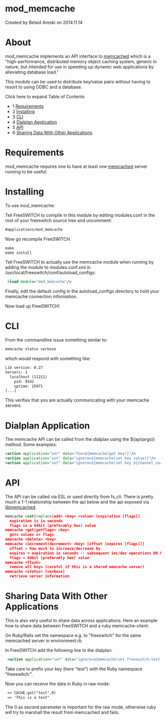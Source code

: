 
# mod_memcache 

 Created by  Belaid Areski on 2014.11.14

# About

mod\_memcache implements an API interface to [memcached](http://www.danga.com/memcached/) which is a "high-performance, distributed memory object caching system, generic in nature, but intended for use in speeding up dynamic web applications by alleviating database load."

This module can be used to distribute key/value pairs without having to resort to using ODBC and a database.

Click here to expand Table of Contents

* 1 [Requirements](#requirements)
* 2 [Installing](#installing)
* 3 [CLI](#cli)
* 4 [Dialplan Application](#dialplan-application)
* 5 [API](#api)
* 6 [Sharing Data With Other Applications](#sharing-data-with-other-applications)

# Requirements

mod\_memcache requires one to have at least one [memcached](http://www.danga.com/memcached/) server running to be useful.

# Installing

To use mod\_memcache:

Tell FreeSWITCH to compile in this module by editing modules.conf in the root of your freeswitch source tree and uncomment:

```xml
#applications/mod_memcache 
```

Now go recompile FreeSWITCH.

```xml
make
make install
```

Tell FreeSWITCH to actually use the memcache module when running by adding the module to modules.conf.xml in /usr/local/freeswitch/conf/autoload\_configs:

```xml
 <load module="mod_memcache"/>
```

Finally, edit the default config in the autoload\_configs directory to hold your memcache connection information.

Now load up FreeSWITCH!

# CLI

From the commandline issue something similar to:

```xml
memcache status verbose 
```

which would respond with something like:

```xml
Lib version: 0.27
Servers: 1
  localhost (11211)
    pid: 9542
    uptime: 25971
[...]
```

This verifies that you are actually communicating with your memcache servers.

# Dialplan Application

The memcache API can be called from the dialplan using the ${api(args)} method. Some examples:

```xml
<action application="set" data="foo=${memcache(get key)}"/>
<action application="set" data="ignore=${memcache(set key value)}"/>
<action application="set" data="ignore=${memcache(set key ${channel_var})}"/>
```

# API

The API can be called via ESL or used directly from fs\_cli. There is pretty much a 1-1 relationship between the api below and the api exposed via [libmemcached](http://tangent.org/552/libmemcached.html).

```xml
memcache <set|replace|add> <key> <value> [expiration [flags]]
  expiration is in seconds
  flags is a 64bit (preferably hex) value
memcache <get|getflags> <key>
  gets values or flags
memcache <delete> <key>
memcache <increment|decrement> <key> [offset [expires [flags]]]
  offset = how much to increase/decrease by
  expires = expiration in seconds -- subsequent inc/dec operations DO NOT extend lifetime of object
  flags = 64bit (preferably hex) value
memcache <flush>
  remove all keys (careful if this is a shared memcache server)
memcache <status> [verbose]
  retrieve server information
```

# Sharing Data With Other Applications

This is also very useful to share data across applications. Here an example how to share data between FreeSWITCH and a ruby memcache-client:

On Ruby/Rails set the namespace e.g. to "freeswitch" for the same memcached server in environment.rb

In FreeSWITCH add the following line to the dialplan:

```xml
 <action application="set" data="ignore=${memcache(set freeswitch:test 'This is a test')}"/> 
```

Take care to prefix your key (here "test") with the Ruby namespace "freeswitch:".

Now you can receive the data in Ruby in raw mode:

```xml
 >> CACHE.get("test",0)
 => 'This is a test"
```

The 0 as second parameter is important for the raw mode, otherwise ruby will try to marshall the result from memcached and fails.


